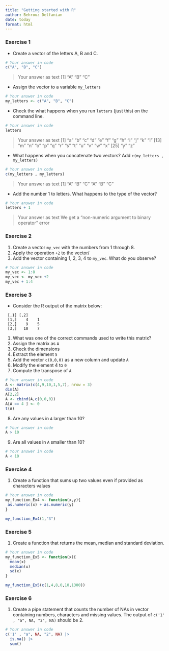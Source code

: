 ```yaml
---
title: "Getting started with R"
author: Behrouz Delfanian
date: today
format: html
---
```


### Exercise 1 {#sec-1}

* Create a vector of the letters A, B and C.

```r
# Your answer in code
c("A", "B", "C")

```
> Your answer as text
[1] "A" "B" "C"



* Assign the vector to a variable `my_letters`
```r
# Your answer in code
my_letters <- c("A", "B", "C")

```


* Check the what happens when you run `letters` (just this) on the command line.
```r
# Your answer in code
letters
```

> Your answer as text
[1] "a" "b" "c" "d" "e" "f" "g" "h" "i" "j" "k" "l"
[13] "m" "n" "o" "p" "q" "r" "s" "t" "u" "v" "w" "x"
[25] "y" "z"



* What happens when you concatenate two vectors? Add `c(my_letters , my_letters)`
```r
# Your answer in code
c(my_letters , my_letters)

```

> Your answer as text
[1] "A" "B" "C" "A" "B" "C"



* Add the number 1 to letters. What happens to the type of the vector?
```r
# Your answer in code
letters + 1


```

> Your answer as text
We get a "non-numeric argument to binary operator" error



### Exercise 2


1. Create a vector `my_vec` with the numbers from 1 through 8.
2. Apply the operation `+2` to the vector/
3. Add the vector containing 1, 2, 3, 4 to `my_vec`. What do you observe?

```r
# Your answer in code
my_vec <- 1:8
my_vec <- my_vec +2
my_vec + 1:4
```



### Exercise 3

* Consider the R output of the matrix below:

```
 [,1] [,2]
 [1,]    4    1
 [2,]    9    5
 [3,]   10    7
```

1. What was one of the correct commands used to write this matrix?
2. Assign the matrix as `A`
3. Check the dimensions
4. Extract the element `5`
5. Add the vector `c(0,0,0)` as a new column and update `A`
6. Modify the element 4 to `0`
7. Compute the transpose of `A`

```r
# Your answer in code
A <- matrix(c(4,9,10,1,5,7), nrow = 3)
dim(A)
A[2,2]
A <- cbind(A,c(0,0,0))
A[A == 4 ] <- 0
t(A)
```


8. Are any values in `A` larger than 10? 
```r
# Your answer in code
A > 10
```

9. Are all values in `A` smaller than 10?
```r
# Your answer in code
A < 10
```

### Exercise 4

1. Create a function that sums up two values even if provided as characters values

```r
# Your answer in code
my_function_Ex4 <- function(x,y){
 as.numeric(x) + as.numeric(y) 
}

my_function_Ex4(1,"3")

```


### Exercise 5

1. Create a function that returns the mean, median and standard deviation.

```r
# Your answer in code
my_function_Ex5 <- function(x){
  mean(x)
  median(x)
  sd(x)
}

my_function_Ex5(c(1,4,8,0,10,1300))


```


### Exercise 6
1. Create a pipe statement that counts the number of NAs in vector containing numbers, characters and missing values.
The output of `c('1' , "a", NA, "2", NA)` should be 2.

```r
# Your answer in code
c('1' , "a", NA, "2", NA) |> 
  is.na() |> 
  sum()
```



